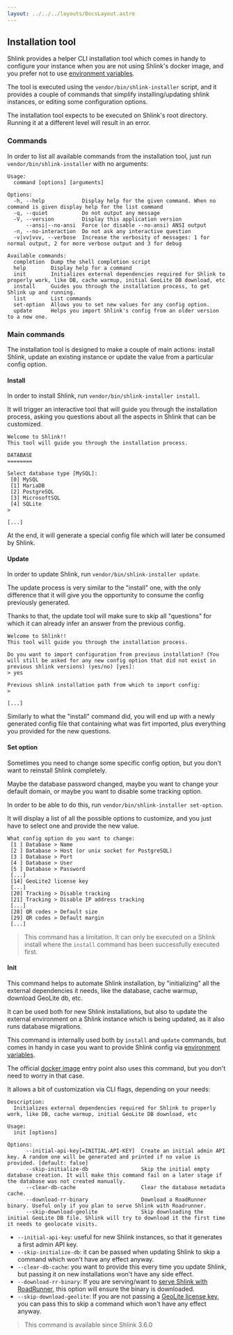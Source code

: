```yaml
---
layout: ../../../layouts/DocsLayout.astro
---
```




## Installation tool

Shlink provides a helper CLI installation tool which comes in handy to configure your instance when you are not using Shlink's docker image, and you prefer not to use [environment variables](/documentation/environment-variables).

The tool is executed using the `vendor/bin/shlink-installer` script, and it provides a couple of commands that simplify installing/updating shlink instances, or editing some configuration options.

<Callout type="warning">
  The installation tool expects to be executed on Shlink's root directory. Running it at a different level will result in an error.
</Callout>

### Commands

In order to list all available commands from the installation tool, just run `vendor/bin/shlink-installer` with no arguments:

```shell
Usage:
  command [options] [arguments]

Options:
  -h, --help            Display help for the given command. When no command is given display help for the list command
  -q, --quiet           Do not output any message
  -V, --version         Display this application version
      --ansi|--no-ansi  Force (or disable --no-ansi) ANSI output
  -n, --no-interaction  Do not ask any interactive question
  -v|vv|vvv, --verbose  Increase the verbosity of messages: 1 for normal output, 2 for more verbose output and 3 for debug

Available commands:
  completion  Dump the shell completion script
  help        Display help for a command
  init        Initializes external dependencies required for Shlink to properly work, like DB, cache warmup, initial GeoLite DB download, etc
  install     Guides you through the installation process, to get Shlink up and running.
  list        List commands
  set-option  Allows you to set new values for any config option.
  update      Helps you import Shlink's config from an older version to a new one.
```

### Main commands

The installation tool is designed to make a couple of main actions: install Shlink, update an existing instance or update the value from a particular config option.

#### Install

In order to install Shlink, run `vendor/bin/shlink-installer install`.

It will trigger an interactive tool that will guide you through the installation process, asking you questions about all the aspects in Shlink that can be customized.

```shell
Welcome to Shlink!!
This tool will guide you through the installation process.

DATABASE
========

Select database type [MySQL]:
 [0] MySQL
 [1] MariaDB
 [2] PostgreSQL
 [3] MicrosoftSQL
 [4] SQLite
>

[...]
```

At the end, it will generate a special config file which will later be consumed by Shlink.

#### Update

In order to update Shlink, run `vendor/bin/shlink-installer update`.

The update process is very similar to the "install" one, with the only difference that it will give you the opportunity to consume the config previously generated.

Thanks to that, the update tool will make sure to skip all "questions" for which it can already infer an answer from the previous config.

```shell
Welcome to Shlink!!
This tool will guide you through the installation process.

Do you want to import configuration from previous installation? (You will still be asked for any new config option that did not exist in previous shlink versions) (yes/no) [yes]:
> yes

Previous shlink installation path from which to import config:
>

[...]
```

Similarly to what the "install" command did, you will end up with a newly generated config file that containing what was firt imported, plus everything you provided for the new questions.

#### Set option

Sometimes you need to change some specific config option, but you don't want to reinstall Shlink completely.

Maybe the database password changed, maybe you want to change your default domain, or maybe you want to disable some tracking option.

In order to be able to do this, run `vendor/bin/shlink-installer set-option`.

It will display a list of all the possible options to customize, and you just have to select one and provide the new value.

```shell
What config option do you want to change:
 [1 ] Database > Name
 [2 ] Database > Host (or unix socket for PostgreSQL)
 [3 ] Database > Port
 [4 ] Database > User
 [5 ] Database > Password
 [...]
 [14] GeoLite2 license key
 [...]
 [20] Tracking > Disable tracking
 [21] Tracking > Disable IP address tracking
 [...]
 [28] QR codes > Default size
 [29] QR codes > Default margin
 [...]
```

> This command has a limitation. It can only be executed on a Shlink install where the `install` command has been successfully executed first.

#### Init

This command helps to automate Shlink installation, by "initializing" all the external dependencies it needs, like the database, cache warmup, download GeoLite db, etc.

It can be used both for new Shlink installations, but also to update the external environment on a Shlink instance which is being updated, as it also runs database migrations.

This command is internally used both by `install` and `update` commands, but comes in handy in case you want to provide Shlink config via [environment variables](/documentation/environment-variables/).

The official [docker image](/documentation/install-docker-image/) entry point also uses this command, but you don't need to worry in that case.

It allows a bit of customization via CLI flags, depending on your needs:

```shell
Description:
  Initializes external dependencies required for Shlink to properly work, like DB, cache warmup, initial GeoLite DB download, etc

Usage:
  init [options]

Options:
      --initial-api-key[=INITIAL-API-KEY]  Create an initial admin API key. A random one will be generated and printed if no value is provided. [default: false]
      --skip-initialize-db                 Skip the initial empty database creation. It will make this command fail on a later stage if the database was not created manually.
      --clear-db-cache                     Clear the database metadata cache.
      --download-rr-binary                 Download a RoadRunner binary. Useful only if you plan to serve Shlink with Roadrunner.
      --skip-download-geolite              Skip downloading the initial GeoLite DB file. Shlink will try to download it the first time it needs to geolocate visits.
```

* `--initial-api-key`: useful for new Shlink instances, so that it generates a first admin API key.
* `--skip-initialize-db`: it can be passed when updating Shlink to skip a command which won't have any effect anyway.
* `--clear-db-cache`: you want to provide this every time you update Shlink, but passing it on new installations won't have any side effect.
* `--download-rr-binary`: If you are serving/want to [serve Shlink with RoadRunner](/documentation/supported-runtimes/serve-with-roadrunner), this option will ensure the binary is downloaded.
* `--skip-download-geolite`: If you are not passing a [GeoLite license key](/documentation/geolite-license-key/), you can pass this to skip a command which won't have any effect anyway.

> This command is available since Shlink 3.6.0
